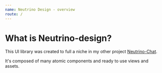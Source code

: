```yaml
---
name: Neutrino Design - overview
route: /
---
```


# What is Neutrino-design?

This UI library was created to full a niche in my other project [Neutrino-Chat](https://github.com/maeek/).

It's composed of many atomic components and ready to use views and assets.
